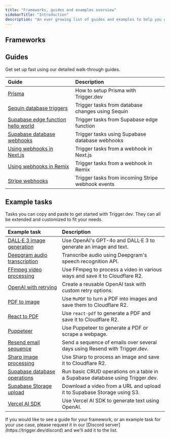 ```yaml
---
title: "Frameworks, guides and examples overview"
sidebarTitle: "Introduction"
description: "An ever growing list of guides and examples to help you get setup with Trigger.dev."
---
```



## Frameworks

<CardGroup cols={3}>
  <CardBun />
  <CardNodejs />
  <CardNextjs />
  <CardRemix />
  <CardSupabase />
</CardGroup>

## Guides

Get set up fast using our detailed walk-through guides.

| Guide                                                                                      | Description                                       |
| :----------------------------------------------------------------------------------------- | :------------------------------------------------ |
| [Prisma](/guides/frameworks/prisma)                                                        | How to setup Prisma with Trigger.dev              |
| [Sequin database triggers](/guides/frameworks/sequin)                                      | Trigger tasks from database changes using Sequin  |
| [Supabase edge function hello world](/guides/frameworks/supabase-edge-functions-basic)     | Trigger tasks from Supabase edge function         |
| [Supabase database webhooks](/guides/frameworks/supabase-edge-functions-database-webhooks) | Trigger tasks using Supabase database webhooks    |
| [Using webhooks in Next.js](/guides/frameworks/nextjs-webhooks)                            | Trigger tasks from a webhook in Next.js           |
| [Using webhooks in Remix](/guides/frameworks/remix-webhooks)                               | Trigger tasks from a webhook in Remix             |
| [Stripe webhooks](/guides/examples/stripe-webhook)                                         | Trigger tasks from incoming Stripe webhook events |

## Example tasks

Tasks you can copy and paste to get started with Trigger.dev. They can all be extended and customized to fit your needs.

| Example task                                                                  | Description                                                                    |
| :---------------------------------------------------------------------------- | :----------------------------------------------------------------------------- |
| [DALL·E 3 image generation](/guides/examples/dall-e3-generate-image)          | Use OpenAI's GPT-4o and DALL·E 3 to generate an image and text.                |
| [Deepgram audio transcription](/guides/examples/deepgram-transcribe-audio)    | Transcribe audio using Deepgram's speech recognition API.                      |
| [FFmpeg video processing](/guides/examples/ffmpeg-video-processing)           | Use FFmpeg to process a video in various ways and save it to Cloudflare R2.    |
| [OpenAI with retrying](/guides/examples/open-ai-with-retrying)                | Create a reusable OpenAI task with custom retry options.                       |
| [PDF to image](/guides/examples/pdf-to-image)                                 | Use `MuPDF` to turn a PDF into images and save them to Cloudflare R2.          |
| [React to PDF](/guides/examples/react-pdf)                                    | Use `react-pdf` to generate a PDF and save it to Cloudflare R2.                |
| [Puppeteer](/guides/examples/puppeteer)                                       | Use Puppeteer to generate a PDF or scrape a webpage.                           |
| [Resend email sequence](/guides/examples/resend-email-sequence)               | Send a sequence of emails over several days using Resend with Trigger.dev.     |
| [Sharp image processing](/guides/examples/sharp-image-processing)             | Use Sharp to process an image and save it to Cloudflare R2.                    |
| [Supabase database operations](/guides/examples/supabase-database-operations) | Run basic CRUD operations on a table in a Supabase database using Trigger.dev. |
| [Supabase Storage upload](/guides/examples/supabase-storage-upload)           | Download a video from a URL and upload it to Supabase Storage using S3.        |
| [Vercel AI SDK](/guides/examples/vercel-ai-sdk)                               | Use Vercel AI SDK to generate text using OpenAI.                               |

<Note>
  If you would like to see a guide for your framework, or an example task for your use case, please
  request it in our [Discord server](https://trigger.dev/discord) and we'll add it to the list.
</Note>
